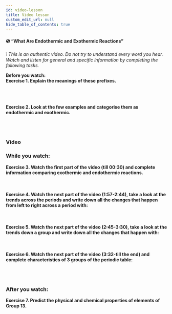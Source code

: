 ```yaml
---
id: video-lesson
title: Video lesson
custom_edit_url: null
hide_table_of_contents: true
---
```



#### 💿 “What Are Endothermic and Exothermic Reactions”

❕ <em>This is an authentic video. Do not try to understand every word you hear. Watch and listen for general and specific information by completing the following tasks.</em>

<strong>Before you watch:</strong>
<br />
<strong>Exercise 1. Explain the meanings of these prefixes.</strong>
<br />
<br />
<Frame
  src="https://learningapps.org/watch?v=pn35pz5kk20"
  style={{
    width: "80%",
    height: "22vh",
    border: "none",
  }}
/>
<br />
<br />
<strong>
  Exercise 2. Look at the few examples and categorise them as endothermic and
  exothermic.
</strong>
<br />
<br />
<Frame
  src="https://learningapps.org/watch?v=pa2ssc6ua20"
  style={{
    width: "80%",
    height: "32vh",
    border: "none",
  }}
/>
<br />
<br />

### Video

<ReactPlayer
  url="https://www.youtube.com/watch?v=P6DMEgE8CK8&list=PLW0gavSzhMlReKGMVfUt6YuNQsO0bqSMV&index=49&t=0s"
  width="80%"
  height="492px"
  controls={true}
/>

### While you watch:

<strong>
  Exercise 3. Watch the first part of the video (till 00:30) and complete
  information comparing exothermic and endothermic reactions.
</strong>
<br />
<br />
<Frame
  src="https://learningapps.org/watch?v=p8nr0rf3t20"
  style={{
    width: "80%",
    height: "32vh",
    border: "none",
  }}
/>
<br />
<br />
<strong>
  Exercise 4. Watch the next part of the video (1:57-2:44), take a look at the
  trends across the periods and write down all the changes that happen from left
  to right across a period with:
</strong>
<br />
<br />
<Frame
  src="https://learningapps.org/watch?v=p631b2wij20"
  style={{
    width: "80%",
    height: "32vh",
    border: "none",
  }}
/>
<br />
<br />
<strong>
  Exercise 5. Watch the next part of the video (2:45-3:30), take a look at the
  trends down a group and write down all the changes that happen with:
</strong>
<br />
<br />
<Frame
  src="https://learningapps.org/watch?v=pcwt3itwa20"
  style={{
    width: "80%",
    height: "32vh",
    border: "none",
  }}
/>
<br />
<br />
<strong>
  Exercise 6. Watch the next part of the video (3:32-till the end) and complete
  characteristics of 3 groups of the periodic table:
</strong>
<br />
<br />
<Frame
  src="https://learningapps.org/watch?v=pe9uerinv20"
  style={{
    width: "80%",
    height: "32vh",
    border: "none",
  }}
/>
<br />
<br />

### After you watch:

<strong>
  Exercise 7. Predict the physical and chemical properties of elements of Group
  13.
</strong>
<br />

